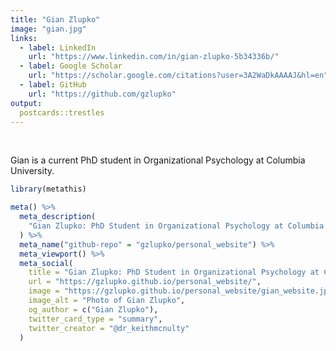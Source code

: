 ```yaml
---
title: "Gian Zlupko"
image: "gian.jpg"
links:
  - label: LinkedIn
    url: "https://www.linkedin.com/in/gian-zlupko-5b34336b/"
  - label: Google Scholar
    url: "https://scholar.google.com/citations?user=3A2WaDkAAAAJ&hl=en"
  - label: GitHub
    url: "https://github.com/gzlupko"
output:
  postcards::trestles
---
```


<br>

Gian is a current PhD student in Organizational Psychology at Columbia University.


```r
library(metathis)

meta() %>%
  meta_description(
    "Gian Zlupko: PhD Student in Organizational Psychology at Columbia University | Data Analytics and R Enthusiast"
  ) %>% 
  meta_name("github-repo" = "gzlupko/personal_website") %>% 
  meta_viewport() %>% 
  meta_social(
    title = "Gian Zlupko: PhD Student in Organizational Psychology at Columbia University | Data Analytics and R Enthusiast",
    url = "https://gzlupko.github.io/personal_website/",
    image = "https://gzlupko.github.io/personal_website/gian_website.jpeg",
    image_alt = "Photo of Gian Zlupko",
    og_author = c("Gian Zlupko"),
    twitter_card_type = "summary",
    twitter_creator = "@dr_keithmcnulty"
  )
```